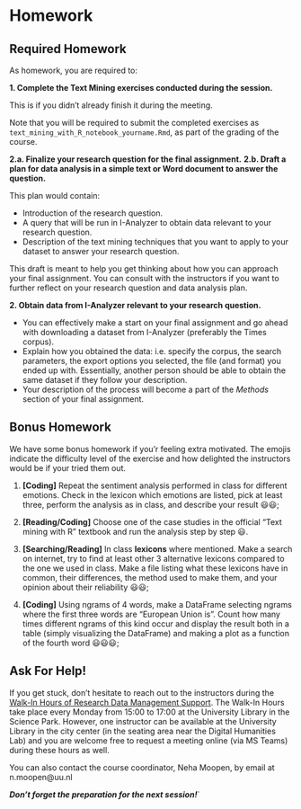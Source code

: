 # Homework {.unnumbered}

## Required Homework

As homework, you are required to:

**1. Complete the Text Mining exercises conducted during the session.**

This is if you didn't already finish it during the meeting.  

Note that you will be required to submit the completed exercises as `text_mining_with_R_notebook_yourname.Rmd`, as part of the grading of the course.

**2.a. Finalize your research question for the final assignment.** 
**2.b. Draft a plan for data analysis in a simple text or Word document to answer the question.** 

This plan would contain:

-   Introduction of the research question.
-   A query that will be run in I-Analyzer to obtain data relevant to your research question.
-   Description of the text mining techniques that you want to apply to your dataset to answer your research question.

This draft is meant to help you get thinking about how you can approach your final assignment. You can consult with the instructors if you want to further reflect on your research question and data analysis plan.

**2. Obtain data from I-Analyzer relevant to your research question.**

-   You can effectively make a start on your final assignment and go ahead with downloading a dataset from I-Analyzer (preferably the Times corpus). 
-   Explain how you obtained the data: i.e. specify the corpus, the search parameters, the export options you selected, the file (and format) you ended up with. Essentially, another person should be able to obtain the same dataset if they follow your description.
-   Your description of the process will become a part of the _Methods_ section of your final assignment.
   
## Bonus Homework

We have some bonus homework if you'r feeling extra motivated. The emojis indicate the difficulty level of the exercise and how delighted the instructors would be if your tried them out.

1.  **\[Coding\]** Repeat the sentiment analysis performed in class for different emotions. Check in the lexicon which emotions are listed, pick at least three, perform the analysis as in class, and describe your result 😃😃;

2.  **\[Reading/Coding\]** Choose one of the case studies in the official "Text mining with R" textbook and run the analysis step by step 😃.

3.  **\[Searching/Reading\]** In class **lexicons** where mentioned. Make a search on internet, try to find at least other 3 alternative lexicons compared to the one we used in class. Make a file listing what these lexicons have in common, their differences, the method used to make them, and your opinion about their reliability 😃😃;

4.  **\[Coding\]** Using ngrams of 4 words, make a DataFrame selecting ngrams where the first three words are "European Union is". Count how many times different ngrams of this kind occur and display the result both in a table (simply visualizing the DataFrame) and making a plot as a function of the fourth word 😃😃😃;

## Ask For Help!

If you get stuck, don't hesitate to reach out to the instructors during the [Walk-In Hours of Research Data Management Support](https://www.uu.nl/en/research/research-data-management/walk-in-hours-workshops/walk-in-hours-research-data-software). The Walk-In Hours take place every Monday from 15:00 to 17:00 at the University Library in the Science Park. However, one instructor can be available at the University Library in the city center (in the seating area near the Digital Humanities Lab) and you are welcome free to request a meeting online (via MS Teams) during these hours as well. 

You can also contact the course coordinator, Neha Moopen, by email at n.moopen@uu.nl

_**Don't forget the preparation for the next session!**_`

